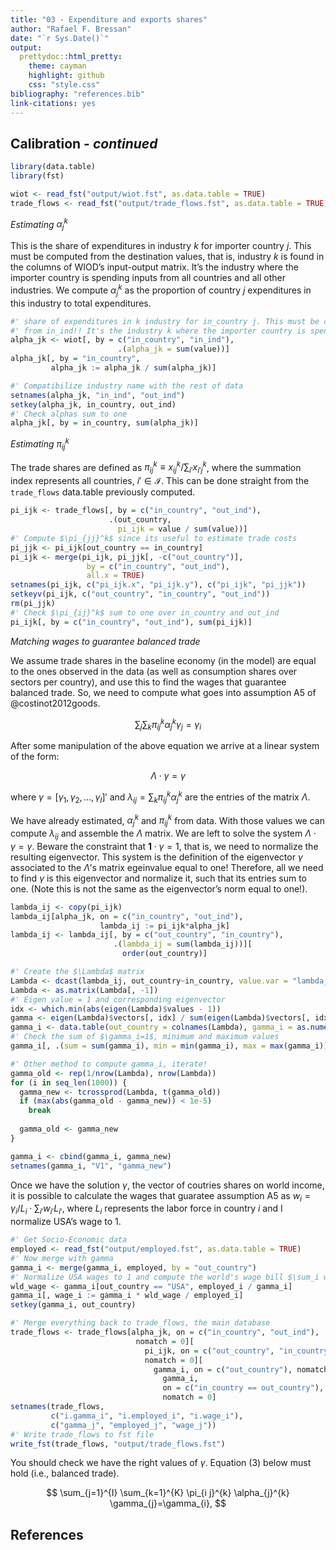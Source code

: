 ```yaml
---
title: "03 - Expenditure and exports shares"
author: "Rafael F. Bressan"
date: "`r Sys.Date()`"
output:
  prettydoc::html_pretty:
    theme: cayman
    highlight: github
    css: "style.css"
bibliography: "references.bib"
link-citations: yes
---
```


<script type="text/x-mathjax-config">
MathJax.Hub.Config({
  TeX: { 
      equationNumbers: { 
            autoNumber: "all",
            formatNumber: function (n) {return n}
      } 
  }
});
</script>

## Calibration - _continued_

```r
library(data.table)
library(fst)

wiot <- read_fst("output/wiot.fst", as.data.table = TRUE)
trade_flows <- read_fst("output/trade_flows.fst", as.data.table = TRUE)
```

_Estimating $\alpha_j^k$_

This is the share of expenditures in industry $k$ for importer country $j$. This must be computed from the destination values, that is, industry $k$ is found in the columns of WIOD's input-output matrix.  It's the industry where the importer country is spending inputs from all countries and all other industries. We compute $\alpha_j^k$ as the proportion of country $j$ expenditures in this industry to total expenditures.

```r
#' share of expenditures in k industry for in_country j. This must be computed
#' from in_ind!! It's the industry k where the importer country is spending
alpha_jk <- wiot[, by = c("in_country", "in_ind"),
                        .(alpha_jk = sum(value))]
alpha_jk[, by = "in_country",
         alpha_jk := alpha_jk / sum(alpha_jk)]

#' Compatibilize industry name with the rest of data
setnames(alpha_jk, "in_ind", "out_ind")
setkey(alpha_jk, in_country, out_ind)
#' Check alphas sum to one
alpha_jk[, by = in_country, sum(alpha_jk)]
```

_Estimating $\pi_{ij}^k$_

The trade shares are defined as $\pi_{ij}^k\equiv x_{ij}^k / \sum_{i'} x_{i'j}^k$, where the summation index represents all countries, $i'\in \mathcal{I}$. This can be done straight from the `trade_flows` data.table previously computed.

```r
pi_ijk <- trade_flows[, by = c("in_country", "out_ind"),
                      .(out_country,
                        pi_ijk = value / sum(value))]
#' Compute $\pi_{jj}^k$ since its useful to estimate trade costs
pi_jjk <- pi_ijk[out_country == in_country]
pi_ijk <- merge(pi_ijk, pi_jjk[, -c("out_country")], 
                 by = c("in_country", "out_ind"), 
                 all.x = TRUE)
setnames(pi_ijk, c("pi_ijk.x", "pi_ijk.y"), c("pi_ijk", "pi_jjk"))
setkeyv(pi_ijk, c("out_country", "in_country", "out_ind"))
rm(pi_jjk)
#' Check $\pi_{ij}^k$ sum to one over in_country and out_ind
pi_ijk[, by = c("in_country", "out_ind"), sum(pi_ijk)]
```

_Matching wages to guarantee balanced trade_

We assume trade shares in the baseline economy (in the model) are equal to the ones observed in the data (as well as consumption shares over sectors per country), and use this to find the wages that  guarantee balanced trade. So, we need to compute what goes into assumption A5 of @costinot2012goods. 

$$ 
\begin{equation}
   \sum_j\sum_k \pi_{ij}^k\alpha_j^k\gamma_j = \gamma_i
\end{equation}
$$

After some manipulation of the above equation we arrive at a linear system of the form:

$$
\begin{equation}
  \Lambda\cdot\gamma = \gamma
\end{equation}
$$

where $\gamma=[\gamma_1, \gamma_2, \ldots, \gamma_I]'$ and $\lambda_{ij}=\sum_k \pi_{ij}^k \alpha_{j}^k$ are the entries of the matrix $\Lambda$.

We have already estimated, $\alpha_{j}^k$ and $\pi_{ij}^k$ from data. With those values we can compute $\lambda_{ij}$ and assemble the $\Lambda$ matrix. We are left to solve the system $\Lambda\cdot\gamma=\gamma$. Beware the constraint that $\mathbf{1}\cdot\gamma=1$, that is, we need to normalize the resulting eigenvector. This system is the definition of the eigenvector $\gamma$ associated to the $\Lambda$'s matrix egeinvalue equal to one! Therefore, all we need to find $\gamma$ is this eigenvector and normalize it, such that its entries sum to one. (Note this is not the same as the eigenvector's norm equal to one!).

```r
lambda_ij <- copy(pi_ijk)
lambda_ij[alpha_jk, on = c("in_country", "out_ind"),
                    lambda_ij := pi_ijk*alpha_jk]
lambda_ij <- lambda_ij[, by = c("out_country", "in_country"),
                       .(lambda_ij = sum(lambda_ij))][
                         order(out_country)]
```

```r
#' Create the $\Lambda$ matrix
Lambda <- dcast(lambda_ij, out_country~in_country, value.var = "lambda_ij")
Lambda <- as.matrix(Lambda[, -1])
#' Eigen value = 1 and corresponding eigenvector 
idx <- which.min(abs(eigen(Lambda)$values - 1))
gamma <- eigen(Lambda)$vectors[, idx] / sum(eigen(Lambda)$vectors[, idx])
gamma_i <- data.table(out_country = colnames(Lambda), gamma_i = as.numeric(gamma))
#' Check the sum of $\gamma_i=1$, minimum and maximum values
gamma_i[, .(sum = sum(gamma_i), min = min(gamma_i), max = max(gamma_i))]

#' Other method to compute gamma_i, iterate!
gamma_old <- rep(1/nrow(Lambda), nrow(Lambda))
for (i in seq_len(1000)) {
  gamma_new <- tcrossprod(Lambda, t(gamma_old))
  if (max(abs(gamma_old - gamma_new)) < 1e-5) 
    break
  
  gamma_old <- gamma_new
}

gamma_i <- cbind(gamma_i, gamma_new) 
setnames(gamma_i, "V1", "gamma_new")
```

Once we have the solution $\gamma$, the vector of coutries shares on world income, it is possible to calculate the wages that guaratee assumption A5 as $w_i=\gamma_i/L_i \cdot\sum_{i'}w_{i'}L_{i'}$, where $L_i$ represents the labor force in country $i$ and I normalize USA's wage to 1.

```r
#' Get Socio-Economic data
employed <- read_fst("output/employed.fst", as.data.table = TRUE)
#' Now merge with gamma
gamma_i <- merge(gamma_i, employed, by = "out_country")
#' Normalize USA wages to 1 and compute the world's wage bill $\sum_i w_iL_i$
wld_wage <- gamma_i[out_country == "USA", employed_i / gamma_i]
gamma_i[, wage_i := gamma_i * wld_wage / employed_i]
setkey(gamma_i, out_country)
```

```r
#' Merge everything back to trade_flows, the main database
trade_flows <- trade_flows[alpha_jk, on = c("in_country", "out_ind"),
                            nomatch = 0][
                              pi_ijk, on = c("out_country", "in_country", "out_ind"),
                              nomatch = 0][
                                gamma_i, on = c("out_country"), nomatch = 0][
                                  gamma_i, 
                                  on = c("in_country == out_country"),
                                  nomatch = 0]
setnames(trade_flows, 
         c("i.gamma_i", "i.employed_i", "i.wage_i"),
         c("gamma_j", "employed_j", "wage_j"))
#' Write trade_flows to fst file
write_fst(trade_flows, "output/trade_flows.fst")
```

You should check we have the right values of $\gamma$. Equation (3) below must hold (i.e., balanced trade).

$$
\sum_{j=1}^{I} \sum_{k=1}^{K} \pi_{i j}^{k} \alpha_{j}^{k} \gamma_{j}=\gamma_{i},
$$

## References